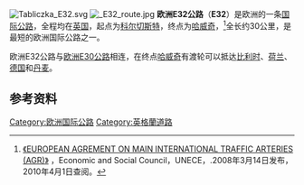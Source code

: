 [[Image:Tabliczka_E32.svg|right]]
[[File:_E32_route.jpg|thumb]]
'''欧洲E32公路'''（'''E32'''）是欧洲的一条[[欧洲国际公路|国际公路]]，全程均在[[英国|英国]]，起点为[[科尔切斯特|科尔切斯特]]，终点为[[哈威奇|哈威奇]]，<ref>[http://www.unece.org/trans/doc/2008/sc1/ECE-TRANS-SC1-384e.pdf 《EUROPEAN AGREMENT ON MAIN INTERNATIONAL TRAFFIC ARTERIES (AGR)》] {{Wayback|url=http://www.unece.org/trans/doc/2008/sc1/ECE-TRANS-SC1-384e.pdf |date=20200315183924 }}，Economic and Social Council，UNECE，.2008年3月14日发布，2010年4月1日查阅。</ref>全长约30公里，是最短的欧洲国际公路之一。

欧洲E32公路与[[欧洲E30公路|欧洲E30公路]]相连，在终点[[哈威奇|哈威奇]]有渡轮可以抵达[[比利时|比利时]]、[[荷兰|荷兰]]、[[德国|德国]]和[[丹麦|丹麦]]。

==参考资料==
{{reflist}}

{{欧洲国际公路网}}

[[Category:欧洲国际公路|Category:欧洲国际公路]]
[[Category:英格蘭道路|Category:英格蘭道路]]